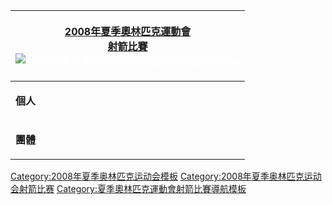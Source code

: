 {| style="float:right; clear:right; padding:0.3em; margin-left:15px; border:1px solid #B8C7D9; background:#f5faff; font-size:90%; line-height:1.5em"
|- style="background:#cedff2; text-align:center;"
!colspan=5|<span style="color:#FFFFFF;">[[2008年夏季奧林匹克運動會]]<br>[[2008年夏季奧林匹克運動會射箭比賽|射箭比賽]]<br/>[[File:Archery pictogram.svg|2008年夏季奥林匹克运动会射箭项目图标|80px]]
|-
|'''個人'''
|&nbsp;
|[[2008年夏季奧林匹克運動會男子個人射箭賽|男子]]
|&nbsp;
|[[2008年夏季奧林匹克運動會女子個人射箭賽|女子]]
|-
|'''團體'''
|&nbsp;
|[[2008年夏季奧林匹克運動會男子團體射箭賽|男子]]
|&nbsp;
|[[2008年夏季奧林匹克運動會女子團體射箭賽|女子]]
|}<noinclude>
[[Category:2008年夏季奥林匹克运动会模板]]
[[Category:2008年夏季奥林匹克运动会射箭比赛]]
[[Category:夏季奧林匹克運動會射箭比賽導航模板]]
</noinclude>